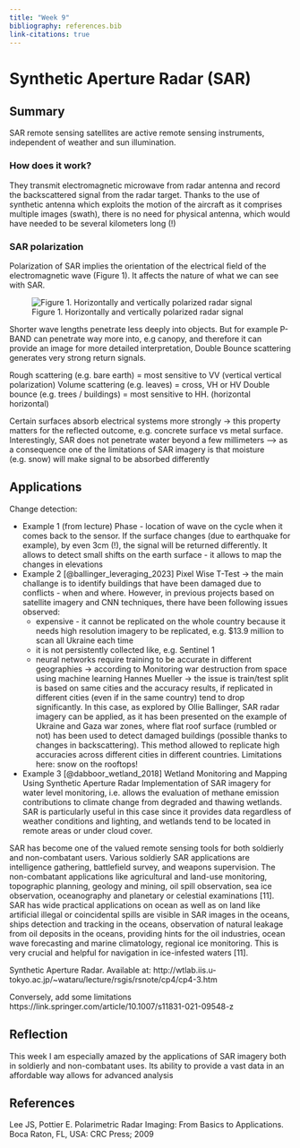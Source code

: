 ```yaml
---
title: "Week 9"
bibliography: references.bib
link-citations: true
---
```


# Synthetic Aperture Radar (SAR) {.unnumbered}

## Summary

SAR remote sensing satellites are active remote sensing instruments, independent of weather and sun illumination.

### How does it work?

They transmit electromagnetic microwave from radar antenna and record the backscattered signal from the radar target. Thanks to the use of synthetic antenna which exploits the motion of the aircraft as it comprises multiple images (swath), there is no need for physical antenna, which would have needed to be several kilometers long (!)

### SAR polarization

Polarization of SAR implies the orientation of the electrical field of the electromagnetic wave (Figure 1). It affects the nature of what we can see with SAR.

![Figure 1. Horizontally and vertically polarized radar signal](images/sar.png)

Shorter wave lengths penetrate less deeply into objects. But for example P-BAND can penetrate way more into, e.g canopy, and therefore it can provide an image for more detailed interpretation, Double Bounce scattering generates very strong return signals.

Rough scattering (e.g. bare earth) = most sensitive to VV (vertical vertical polarization) Volume scattering (e.g. leaves) = cross, VH or HV Double bounce (e.g. trees / buildings) = most sensitive to HH. (horizontal horizontal)

Certain surfaces absorb electrical systems more strongly -\> this property matters for the reflected outcome, e.g. concrete surface vs metal surface. Interestingly, SAR does not penetrate water beyond a few millimeters --\> as a consequence one of the limitations of SAR imagery is that moisture (e.g. snow) will make signal to be absorbed differently

## Applications

Change detection:

-   Example 1 (from lecture) Phase - location of wave on the cycle when it comes back to the sensor. If the surface changes (due to earthquake for example), by even 3cm (!), the signal will be returned differently. It allows to detect small shifts on the earth surface - it allows to map the changes in elevations
-   Example 2 [@ballinger_leveraging_2023] Pixel Wise T-Test -\> the main challange is to identify buildings that have been damaged due to conflicts - when and where. However, in previous projects based on satellite imagery and CNN techniques, there have been following issues observed:
    -   expensive - it cannot be replicated on the whole country because it needs high resolution imagery to be replicated, e.g. \$13.9 million to scan all Ukraine each time
    -   it is not persistently collected like, e.g. Sentinel 1
    -   neural networks require training to be accurate in different geographies -\> according to Monitoring war destruction from space using machine learning Hannes Mueller -\> the issue is train/test split is based on same cities and the accuracy results, if replicated in different cities (even if in the same country) tend to drop significantly. In this case, as explored by Ollie Ballinger, SAR radar imagery can be applied, as it has been presented on the example of Ukraine and Gaza war zones, where flat roof surface (rumbled or not) has been used to detect damaged buildings (possible thanks to changes in backscattering). This method allowed to replicate high accuracies across different cities in different countries. Limitations here: snow on the rooftops!
-   Example 3 [@dabboor_wetland_2018] Wetland Monitoring and Mapping Using Synthetic Aperture Radar Implementation of SAR imagery for water level monitoring, i.e. allows the evaluation of methane emission contributions to climate change from degraded and thawing wetlands. SAR is particularly useful in this case since it provides data regardless of weather conditions and lighting, and wetlands tend to be located in remote areas or under cloud cover.

SAR has become one of the valued remote sensing tools for both soldierly and non-combatant users. Various soldierly SAR applications are intelligence gathering, battlefield survey, and weapons supervision. The non-combatant applications like agricultural and land-use monitoring, topographic planning, geology and mining, oil spill observation, sea ice observation, oceanography and planetary or celestial examinations \[11\]. SAR has wide practical applications on ocean as well as on land like artificial illegal or coincidental spills are visible in SAR images in the oceans, ships detection and tracking in the oceans, observation of natural leakage from oil deposits in the oceans, providing hints for the oil industries, ocean wave forecasting and marine climatology, regional ice monitoring. This is very crucial and helpful for navigation in ice-infested waters \[11\].

Synthetic Aperture Radar. Available at: http://wtlab.iis.u-tokyo.ac.jp/\~wataru/lecture/rsgis/rsnote/cp4/cp4-3.htm

Conversely, add some limitations https://link.springer.com/article/10.1007/s11831-021-09548-z

## Reflection

This week I am especially amazed by the applications of SAR imagery both in soldierly and non-combatant uses. Its ability to provide a vast data in an affordable way allows for advanced analysis


## References

Lee JS, Pottier E. Polarimetric Radar Imaging: From Basics to Applications. Boca Raton, FL, USA: CRC Press; 2009

::: {#refs}
:::
